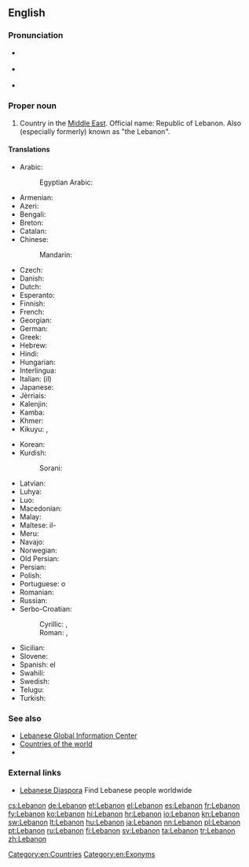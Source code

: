 ==English==
{{wikipedia}}

===Pronunciation===
* {{a|UK}} {{IPA|/ˈlɛbənən/}}
* {{a|US}} {{IPA|/ˈlɛbənɒn/}}
* {{audio|En-US-Lebanon.ogg|Audio}}

===Proper noun===
{{en-proper noun}}

# Country in the [[Middle East]].  Official name: Republic of Lebanon.  Also (especially formerly) known as "the Lebanon".

====Translations====
{{trans-top|Lebanese Republic}}
* Arabic: {{t-|ar|لبنان|m|tr=lubnaan}}
*: Egyptian Arabic: {{tø|arz|لبنان|f|tr=lebnan|sc=Arab}}
* Armenian: {{t-|hy|Լիբանան|tr=Libanan}}
* Azeri: {{t-|az|Livan}}
* Bengali: {{t-|bn|লেবানন}}
* Breton: {{t-|br|Liban}}
* Catalan: {{t+|ca|Líban|m}}
* Chinese:
*: Mandarin: {{t-|cmn|黎巴嫩|tr=Líbānèn|sc=Hani}}
* Czech: {{t+|cs|Libanon|m}}
* Danish: {{t-|da|Libanon}}
* Dutch: {{t+|nl|Libanon}}
* Esperanto: {{t-|eo|Libano}}
* Finnish: {{t+|fi|Libanon}}
* French: {{t+|fr|Liban|m}}
* Georgian: {{t-|ka|ლიბანი|tr=libani|sc=Geor}}
* German: {{t+|de|Libanon|m}}
* Greek: {{t+|el|Λίβανος|m|tr=Lívanos}}
* Hebrew: {{t+|he|לְבָנוֹן|tr=L'vanón|sc=Hebr}}
* Hindi: {{t+|hi|लेबनान|tr=lebanān}}
* Hungarian: {{t+|hu|Libanon}}
* Interlingua: {{t-|ia|Libano}}
* Italian: (il) {{t-|it|Libano|m}}
* Japanese: {{t+|ja|レバノン|tr=Rebanon}}
* Jèrriais: {{tø|roa-jer|Liban|m}}
* Kalenjin: {{tø|kln|Lebanon}}
* Kamba: {{tø|kam|Lebanon}}
* Khmer: {{t-|km|លីបង់|tr=liibɑng|sc=Khmr}}
* Kikuyu: {{tø|ki|Lebanon}}, {{tø|ki|Lebanon}}
{{trans-mid}}
* Korean: {{t+|ko|레바논|tr=Lebanon|sc=Hang}}
* Kurdish:
*: Sorani: {{tø|ckb|لوبنان|sc=ku-Arab}}
* Latvian: {{t+|lv|Libāna|f}}
* Luhya: {{tø|luy|Lebanon}}
* Luo: {{tø|luo|Lebanon}}
* Macedonian: {{t+|mk|Либан|m|tr=Líban}}
* Malay: {{t-|ms|Lubnan}}
* Maltese: il-{{t-|mt|Libanu}}
* Meru: {{tø|mer|Lebanon}}
* Navajo: {{tø|nv|Łíbanoo}}
* Norwegian: {{t+|no|Libanon}}
* Old Persian: {{tø|peo|𐎾𐎲𐎴𐎠𐎴|tr=Labanāna|sc=Xpeo}}
* Persian: {{t-|fa|لبنان|tr=Lobnân|sc=fa-Arab}}
* Polish: {{t+|pl|Liban}}
* Portuguese: o {{t+|pt|Líbano|m}}
* Romanian: {{t-|ro|Liban|m}}
* Russian: {{t+|ru|Ливан|m|tr=Liván}}
* Serbo-Croatian:
*: Cyrillic: {{t-|sh|Либан|m}}, {{t-|sh|Либанон|m}}
*: Roman: {{t-|sh|Liban|m}}, {{t-|sh|Libanon|m}}
* Sicilian: {{t-|scn|Lìbbanu|m}}
* Slovene: {{t-|sl|Líbanon|m}}
* Spanish: el {{t+|es|Líbano|m}}
* Swahili: {{t+|sw|Lebanon}}
* Swedish: {{t+|sv|Libanon}}
* Telugu: {{t+|te|లెబనాన్}}
* Turkish: {{t+|tr|Lübnan}}
{{trans-bottom}}

===See also===
* [http://www.lgic.org Lebanese Global Information Center]
* [[Appendix:Countries of the world|Countries of the world]]
* {{pedialite}}

===External links===
* [http://leb.org/ Lebanese Diaspora] Find Lebanese people worldwide

[[Category:en:Countries]]
[[Category:en:Exonyms]]

[[cs:Lebanon]]
[[de:Lebanon]]
[[et:Lebanon]]
[[el:Lebanon]]
[[es:Lebanon]]
[[fr:Lebanon]]
[[fy:Lebanon]]
[[ko:Lebanon]]
[[hi:Lebanon]]
[[hr:Lebanon]]
[[io:Lebanon]]
[[kn:Lebanon]]
[[sw:Lebanon]]
[[lt:Lebanon]]
[[hu:Lebanon]]
[[ja:Lebanon]]
[[nn:Lebanon]]
[[pl:Lebanon]]
[[pt:Lebanon]]
[[ru:Lebanon]]
[[fi:Lebanon]]
[[sv:Lebanon]]
[[ta:Lebanon]]
[[tr:Lebanon]]
[[zh:Lebanon]]
